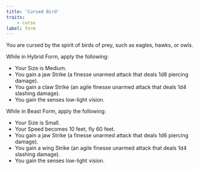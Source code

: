 ```yaml
---
title: 'Cursed Bird'
traits:
    - curse
label: form
---
```


You are cursed by the spirit of birds of prey, such as eagles, hawks, or owls.

While in Hybrid Form, apply the following:

-   Your Size is Medium.
-   You gain a jaw Strike (a finesse unarmed attack that deals 1d8 piercing damage).
-   You gain a claw Strike (an agile finesse unarmed attack that deals 1d4 slashing damage).
-   You gain the senses low-light vision.

While in Beast Form, apply the following:

-   Your Size is Small.
-   Your Speed becomes 10 feet, fly 60 feet.
-   You gain a jaw Strike (a finesse unarmed attack that deals 1d6 piercing damage).
-   You gain a wing Strike (an agile finesse unarmed attack that deals 1d4 slashing damage).
-   You gain the senses low-light vision.
